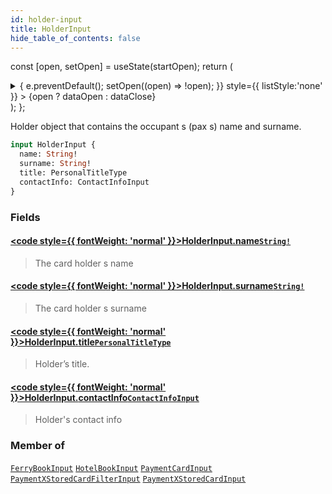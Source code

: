 ```yaml
---
id: holder-input
title: HolderInput
hide_table_of_contents: false
---
```






const [open, setOpen] = useState(startOpen);
return (
<details {...(open ? { open: true } : {})} className="details" style={{ border:'none', boxShadow:'none', background:'var(--ifm-background-color)' }}>
<summary
onClick={(e) => {
e.preventDefault();
setOpen((open) => !open);
}}
style={{ listStyle:'none' }} >
{open ? dataOpen : dataClose}
</summary>
{open && children}
</details>
);
};

Holder object that contains the occupant s (pax s) name and surname.

```graphql
input HolderInput {
  name: String!
  surname: String!
  title: PersonalTitleType
  contactInfo: ContactInfoInput
}
```

### Fields

#### [<code style={{ fontWeight: 'normal' }}>HolderInput.<b>name</b></code>](#)<Bullet />[`String!`](/api/scalars/string) <Badge class="badge badge--secondary" text="non-null"/> <Badge class="badge badge--secondary" text="scalar"/>

> The card holder s name

#### [<code style={{ fontWeight: 'normal' }}>HolderInput.<b>surname</b></code>](#)<Bullet />[`String!`](/api/scalars/string) <Badge class="badge badge--secondary" text="non-null"/> <Badge class="badge badge--secondary" text="scalar"/>

> The card holder s surname

#### [<code style={{ fontWeight: 'normal' }}>HolderInput.<b>title</b></code>](#)<Bullet />[`PersonalTitleType`](/api/enums/personal-title-type) <Badge class="badge badge--secondary" text="enum"/>

> Holder’s title.

#### [<code style={{ fontWeight: 'normal' }}>HolderInput.<b>contactInfo</b></code>](#)<Bullet />[`ContactInfoInput`](/api/inputs/contact-info-input) <Badge class="badge badge--secondary" text="input"/>

> Holder's contact info

### Member of

[`FerryBookInput`](/api/inputs/ferry-book-input) <Badge class="badge badge--secondary" text="input"/><Bullet />[`HotelBookInput`](/api/inputs/hotel-book-input) <Badge class="badge badge--secondary" text="input"/><Bullet />[`PaymentCardInput`](/api/inputs/payment-card-input) <Badge class="badge badge--secondary" text="input"/><Bullet />[`PaymentXStoredCardFilterInput`](/api/inputs/payment-xstored-card-filter-input) <Badge class="badge badge--secondary" text="input"/><Bullet />[`PaymentXStoredCardInput`](/api/inputs/payment-xstored-card-input) <Badge class="badge badge--secondary" text="input"/>
